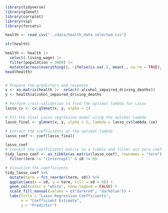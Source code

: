 ```r
library(tidyverse)
library(glmnet)
library(corrplot)
library(vip)
library(forcats)

```


```r
health <- read_csv("../data/health_data_selected.csv")

str(health)
```


```r
health <- health |> 
  select(-living_wage) |>
  filter(population > 3000) |> 
  mutate(across(everything(), ~ifelse(is.na(.), mean(., na.rm = TRUE), .)))
head(health)


# Prepare the predictors and response
x <- as.matrix(health |>  select(-alcohol_impaired_driving_deaths))
y <- health$alcohol_impaired_driving_deaths

```


```r
# Perform cross-validation to find the optimal lambda for Lasso
lasso_cv <- cv.glmnet(x, y, alpha = 1)

# Fit the final Lasso regression model using the optimal lambda
lasso_final <- glmnet(x, y, alpha = 1, lambda = lasso_cv$lambda.1se)


```


```r
# Extract the coefficients at the optimal lambda
lasso_coef <- coef(lasso_final)

lasso_coef
# Convert the coefficients matrix to a tibble and filter out zero coefficients
tidy_lasso_coef <- as_tibble(as.matrix(lasso_coef), rownames = "term") %>%
  filter(term != "(Intercept)" & s0 != 0)

# Visualize the coefficients
tidy_lasso_coef %>%
  mutate(term = fct_reorder(term, s0)) %>%
  ggplot(aes(x = s0, y = term, fill = s0 > 0)) +
  geom_col(color = "white", show.legend = FALSE) +
  scale_fill_manual(values = c("darkred", "darkblue")) +
  labs(title = "Lasso Regression Coefficients",
       x = "Coefficient Estimate",
       y = "Predictor")

```

